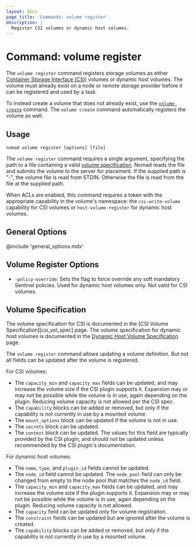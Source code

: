 ```yaml
---
layout: docs
page_title: 'Commands: volume register'
description: |
  Register CSI volumes or dynamic host volumes.
---
```


# Command: volume register

The `volume register` command registers storage volumes as either [Container
Storage Interface (CSI)][csi] volumes or dynamic host volumes. The volume must
already exist on a node or remote storage provider before it can be registered
and used by a task.

To instead create a volume that does not already exist, use the [`volume
create`][] command. The `volume create` command automatically registers the
volume as well.

## Usage

```plaintext
nomad volume register [options] [file]
```

The `volume register` command requires a single argument, specifying the path to a
file containing a valid [volume specification][volume_specification]. Nomad
reads the file and submits the volume to the server for placement. If the
supplied path is "-", the volume file is read from STDIN. Otherwise the file is
read from the file at the supplied path.

When ACLs are enabled, this command requires a token with the appropriate
capability in the volume's namespace: the `csi-write-volume` capability for CSI
volumes or `host-volume-register` for dynamic host volumes.

## General Options

@include 'general_options.mdx'

## Volume Register Options

- `-policy-override`: Sets the flag to force override any soft mandatory
  Sentinel policies. Used for dynamic host volumes only. Not valid for CSI
  volumes.

## Volume Specification

The volume specification for CSI is documented in the [CSI Volume
Specification][csi_vol_spec] page. The volume specification for dynamic host
volumes is documented in the [Dynamic Host Volume Specification](host_vol_spec)
page.

The `volume register` command allows updating a volume definition. But not all
fields can be updated after the volume is registered.

For CSI volumes:

* The `capacity_min` and `capacity_max` fields can be updated, and may increase
  the volume size if the CSI plugin supports it. Expansion may or may not be
  possible while the volume is in use, again depending on the plugin.
  Reducing volume capacity is not allowed per the CSI spec.
* The `capability` blocks can be added or removed, but only if the capability is
  not currently in use by a mounted volume.
* The `mount_options` block can be updated if the volume is not in use.
* The `secrets` block can be updated.
* The `context` block can be updated. The values for this field are typically
  provided by the CSI plugin, and should not be updated unless recommended by
  the CSI plugin's documentation.

For dynamic host volumes:

* The `name`, `type`, and `plugin_id` fields cannot be updated.
* The `node_id` field cannot be updated. The `node_pool` field can only be
  changed from empty to the node pool that matches the `node_id` field.
* The `capacity_min` and `capacity_max` fields can be updated, and may increase
  the volume size if the plugin supports it. Expansion may or may not be
  possible while the volume is in use, again depending on the plugin.
  Reducing volume capacity is not allowed.
* The `capacity` field can be updated only for volume registration.
* The `constraint` fields can be updated but are ignored after the volume is created.
* The `capability` blocks can be added or removed, but only if the capability is
  not currently in use by a mounted volume.


<!--
Redirection rules are applied server-side, so we can't redirect these sections
that used to be located in this page since they use URL fragments. Creating
these hidden anchors will at least point users to the new page, although not to
the exact section.
-->

<span id="volume-specification-parameters" />
<span id="id" />
<span id="namespace-1" />
<span id="name" />
<span id="type" />
<span id="external_id" />
<span id="plugin_id" />
<span id="capability" />
<span id="access_mode" />
<span id="attachment_mode" />
<span id="mount_options" />
<span id="fs_type" />
<span id="mount_flags" />
<span id="topology_request" />
<span id="secrets" />
<span id="parameters" />
<span id="context" />
<span id="topology_request-parameters" />
<span id="segments" />
<span id="unused-fields" />

[csi]: https://github.com/container-storage-interface/spec
[csi_plugins_internals]: /nomad/docs/concepts/plugins/csi#csi-plugins
[volume_specification]: /nomad/docs/other-specifications/volume
[`volume create`]: /nomad/docs/commands/volume/create
